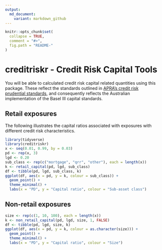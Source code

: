 ```yaml
---
output:
  md_document:
    variant: markdown_github
---
```


<!-- README.md is generated from README.Rmd. Please edit that file -->

```r
knitr::opts_chunk$set(
  collapse = TRUE,
  comment = "#>",
  fig.path = "README-"
)
```

# creditriskr - Credit Risk Capital Tools

You will be able to calculated credit risk capital related quantities using this package. These reflect the standards outlined in [APRA's credit risk prudential standards](http://www.apra.gov.au/adi/PrudentialFramework/Pages/prudential-standards-and-guidance-notes-for-adis.aspx), and consequently reflects the Australian implementation of the Basel III capital standards. 

## Retail exposures

The following illustrates the capital ratios associated with exposures with different credit risk characteristics.

```r
library(tidyverse)
library(creditriskr)
x <- seq(0.01, 0.99, by = 0.03)
pd <- rep(x, 3)
lgd <- 0.20
sub_class <- rep(c("mortgage", "qrr", "other"), each = length(x))
k <- retail_capital(pd, lgd, sub_class)
df <- tibble(pd, lgd, sub_class, k)
ggplot(df, aes(x = pd, y = k, colour = sub_class)) + 
  geom_point() +
  theme_minimal() +
  labs(x = "PD", y = "Capital ratio", colour = "Sub-asset class")
```

## Non-retail exposures

```r
size <- rep(c(1, 10, 100), each = length(x))
k <- non_retail_capital(pd, lgd, size, 1, FALSE)
df <- tibble(pd, lgd, size, k)
ggplot(df, aes(x = pd, y = k, colour = as.character(size))) + 
  geom_point() +
  theme_minimal() +
  labs(x = "PD", y = "Capital ratio", colour = "Size")
```

